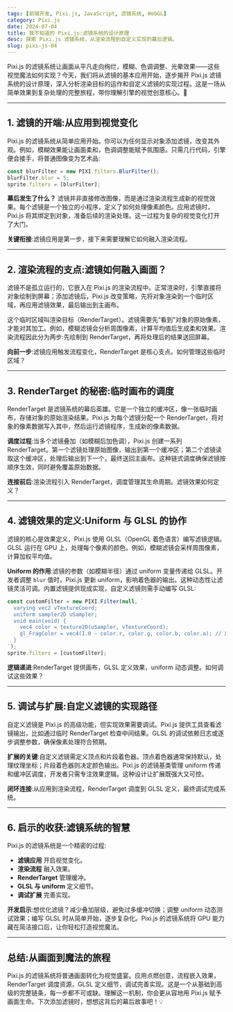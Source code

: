 ```yaml
---
tags: [前端开发, Pixi.js, JavaScript, 滤镜系统, WebGL]
category: Pixi.js
date: 2024-07-04
title: 我不知道的 Pixi.js:滤镜系统的设计原理
desc: 探索 Pixi.js 滤镜系统，从渲染流程到自定义实现的幕后逻辑。
slug: pixi-js-04
---
```


Pixi.js 的滤镜系统让画面从平凡走向绚烂，模糊、色调调整、光晕效果——这些视觉魔法如何实现？今天，我们将从滤镜的基本应用开始，逐步揭开 Pixi.js 滤镜系统的设计原理，深入分析渲染目标的运作和自定义滤镜的实现过程。这是一场从简单效果到复杂处理的完整旅程，带你理解引擎的视觉创意核心。🚀


---

## 1. 滤镜的开端:从应用到视觉变化

Pixi.js 的滤镜系统从简单应用开始。你可以为任何显示对象添加滤镜，改变其外观。例如，模糊效果能让画面柔和，色调调整能赋予氛围感。只需几行代码，引擎便会接手，将普通图像变为艺术品:

```javascript
const blurFilter = new PIXI.filters.BlurFilter();
blurFilter.blur = 5;
sprite.filters = [blurFilter];
```

**幕后发生了什么？** 滤镜并非直接修改图像，而是通过渲染流程生成新的视觉效果。每个滤镜是一个独立的小程序，定义了如何处理像素颜色。应用滤镜时，Pixi.js 将其绑定到对象，准备后续的渲染处理。这一过程为复杂的视觉变化打开了大门。

**关键衔接**:滤镜应用是第一步，接下来需要理解它如何融入渲染流程。

---

## 2. 渲染流程的支点:滤镜如何融入画面？

滤镜不是孤立运行的，它嵌入在 Pixi.js 的渲染流程中。正常渲染时，引擎直接将对象绘制到屏幕；添加滤镜后，Pixi.js 改变策略，先将对象渲染到一个临时区域，再应用滤镜效果，最后输出到主画布。

这个临时区域叫渲染目标（RenderTarget）。滤镜需要先“看到”对象的原始像素，才能对其加工。例如，模糊滤镜会分析周围像素，计算平均值后生成柔和效果。渲染流程因此分为两步:先绘制到 RenderTarget，再将处理后的结果送回屏幕。

**向前一步**:滤镜应用触发流程变化，RenderTarget 是核心支点。如何管理这些临时区域？

---

## 3. RenderTarget 的秘密:临时画布的调度

RenderTarget 是滤镜系统的幕后英雄。它是一个独立的缓冲区，像一张临时画布，存储对象的原始渲染结果。Pixi.js 为每个滤镜分配一个 RenderTarget，将对象的像素数据写入其中，然后运行滤镜程序，生成新的像素数据。

**调度过程**:当多个滤镜叠加（如模糊后加色调），Pixi.js 创建一系列 RenderTarget。第一个滤镜处理原始图像，输出到第一个缓冲区；第二个滤镜读取这个缓冲区，处理后输出到下一个，最终送回主画布。这种链式调度确保滤镜按顺序生效，同时避免覆盖原始数据。

**连接前后**:渲染流程引入 RenderTarget，调度管理其生命周期。滤镜效果如何定义？

---

## 4. 滤镜效果的定义:Uniform 与 GLSL 的协作

滤镜的核心是效果定义，Pixi.js 使用 GLSL（OpenGL 着色语言）编写滤镜逻辑。GLSL 运行在 GPU 上，处理每个像素的颜色。例如，模糊滤镜会采样周围像素，计算加权平均值。

**Uniform 的作用**:滤镜的参数（如模糊半径）通过 uniform 变量传递给 GLSL。开发者调整 `blur` 值时，Pixi.js 更新 uniform，影响着色器的输出。这种动态性让滤镜灵活可调。内置滤镜提供现成实现，自定义滤镜则需手动编写 GLSL:

```javascript
const customFilter = new PIXI.Filter(null, `
  varying vec2 vTextureCoord;
  uniform sampler2D uSampler;
  void main(void) {
    vec4 color = texture2D(uSampler, vTextureCoord);
    gl_FragColor = vec4(1.0 - color.r, color.g, color.b, color.a); // 反转红色通道
  }
`);
sprite.filters = [customFilter];
```

**逻辑递进**:RenderTarget 提供画布，GLSL 定义效果，uniform 动态调整。如何调试这些效果？

---

## 5. 调试与扩展:自定义滤镜的实现路径

自定义滤镜是 Pixi.js 的高级功能，但实现效果需要调试。Pixi.js 提供工具查看滤镜输出，比如通过临时 RenderTarget 检查中间结果。GLSL 的调试依赖日志或逐步调整参数，确保像素处理符合预期。

**扩展的关键**:自定义滤镜需定义顶点和片段着色器。顶点着色器通常保持默认，处理纹理坐标；片段着色器则决定颜色输出。Pixi.js 的滤镜基类管理 uniform 传递和缓冲区调度，开发者只需专注效果逻辑。这种设计让扩展既强大又可控。

**闭环连接**:从应用到渲染流程，RenderTarget 调度到 GLSL 定义，最终调试完成系统。

---

## 6. 启示的收获:滤镜系统的智慧

Pixi.js 的滤镜系统是一个精密的过程:
- **滤镜应用** 开启视觉变化。
- **渲染流程** 融入效果。
- **RenderTarget** 管理缓冲。
- **GLSL 与 uniform** 定义细节。
- **调试扩展** 完善实现。

**开发启示**:想优化滤镜？减少叠加层级，避免过多缓冲切换；调整 uniform 动态测试效果；编写 GLSL 时从简单开始，逐步复杂化。Pixi.js 的滤镜系统将 GPU 能力藏在简洁接口后，让你轻松打造视觉魔法。

---

## 总结:从画面到魔法的旅程

Pixi.js 的滤镜系统将普通画面转化为视觉盛宴。应用点燃创意，流程嵌入效果，RenderTarget 调度资源，GLSL 定义细节，调试完善实现。这是一个从基础到高级的完整链条，每一步都不可或缺。理解这一机制，你会更从容地用 Pixi.js 赋予画面生命。下次添加滤镜时，想想这背后的幕后故事吧！💡
